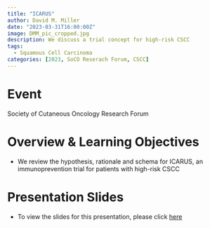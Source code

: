 ```yaml
---
title: "ICARUS"
author: David M. Miller
date: "2023-03-31T16:00:00Z"
image: DMM_pic_cropped.jpg
description: We discuss a trial concept for high-risk CSCC
tags: 
  - Squamous Cell Carcinoma
categories: [2023, SoCO Reserach Forum, CSCC]
---
```


# Event
Society of Cutaneous Oncology Research Forum

# Overview & Learning Objectives
- We review the hypothesis, rationale and schema for ICARUS, an immunoprevention trial for patients with high-risk CSCC  

# Presentation Slides
- To view the slides for this presentation, please click [here](https://cutaneousoncology.io/slides/soco_research_forum/icarus_03_31_2023/#/section)
